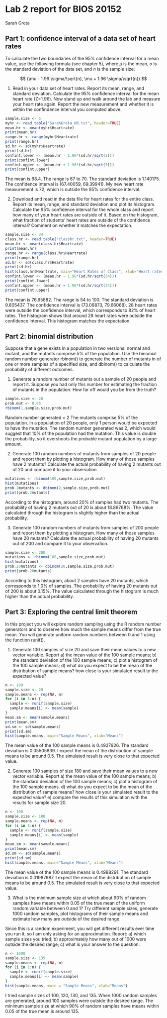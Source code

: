 # Lab 2 report for BIOS 20152

Sarah Greta

## Part 1: confidence interval of a data set of heart rates

To calculate the two boundaries of the 95% confidence interval for a mean value, use the following formula (see chapter 5), where $\mu$ is the mean, $\sigma$ is the standard deviation of the data set, and $n$ is the sample size:

$$ (\mu - 1.96 \sigma/\sqrt{n}, \mu + 1.96 \sigma/\sqrt{n}) $$


1. Read in your data set of heart rates. Report its mean, range, and standard deviation. Calculate the 95% confidence interval for the mean heart rate (Z=1.96). Now stand up and walk around the lab and measure your heart rate again. Report the new measurement and whether it is within the confindence interval you computed above.
  
```{r}
sample.size <- 5
myhr <- read.table("SarahGreta_HR.txt", header=TRUE)
mean.hr <- mean(myhr$Heartrate)
print(mean.hr)
range.hr <- range(myhr$Heartrate)
print(range.hr)
sd.hr <- sd(myhr$Heartrate)
print(sd.hr)
confint.lower <- (mean.hr - 1.96*(sd.hr/sqrt(5)))
print(confint.lower)
confint.upper <- (mean.hr + 1.96*(sd.hr/sqrt(5)))
print(confint.upper)

```

The mean is 68.4. The range is 67 to 70. The standard deviation is 1.140175. The confidence interval is (67.40059, 69.39941). My new heart rate measurement is 72, which is outside the 95% confidence interval.

2. Download and read in the data file for heart rates for the entire class. Report its mean, range, and standard deviation and plot its histogram. Calculate the 95\% confidence interval for the whole class and report how many of your heart rates are outside of it. Based on the histogram, what fraction of students' heart rates are outside of the confidence interval? Comment on whether it matches the expectation.

```{r}
sample.size <- 34
class.hr <- read.table("classhr.txt", header=TRUE)
mean.hr <- mean(class.hr$Heartrate)
print(mean.hr)
range.hr <- range(class.hr$Heartrate)
print(range.hr)
sd.hr <- sd(class.hr$Heartrate)
print(sd.hr)
hist(class.hr$Heartrate, main="Heart Rates of Class", xlab="Heart rates")
confint.lower <- (mean.hr - 1.96*(sd.hr/sqrt(34)))
print(confint.lower)
confint.upper <- (mean.hr + 1.96*(sd.hr/sqrt(34)))
print(confint.upper)
```
  
The mean is 76.65882. The range is 54 to 100. The standard deviation is 9.805437. The confidence interval is (73.06873, 79.66068). 28 heart rates were outside the confidence interval, which corresponds to 82% of heart rates. The histogram shows that around 28 heart rates were outside the confidence interval. This histogram matches the expectation.


## Part 2: binomial distribution

Suppose that a gene exists in a population in two versions: normal and mutant, and the mutants comprise 5% of the population. Use the binomial random number generator rbinom() to generate the number of mutants in of one or more samples of a specified size, and dbinom() to calculate the probability of different outcomes.

1. Generate a random number of mutants out a sample of 20 people and report it. Suppose you had only this number for estimating the fraction of mutants in the population. How far off would you be from the truth?

```{r}
sample.size <- 20
prob.mut <- 0.05
rbinom(1,sample.size,prob.mut)

```
  
Random number generated = 2
The mutants comprise 5% of the population. In a population of 20 people, only 1 person would be expected to have the mutation. The random number generated was 2, which would suggest that 10% of the population had the mutation. This value is double the probability, so it overshoots the probable mutant population by a large amount.

2. Generate 100 random numbers of mutants from samples of 20 people and report them by plotting a histogram.  How many of those samples have 2 mutants? Calculate the actual probability of having 2 mutants out of 20 and compare it to your observation.

```{r}
mutations <- rbinom(100,sample.size,prob.mut)
hist(mutations)
prob.2mutants <- dbinom(2,sample.size,prob.mut)
print(prob.2mutants)
```
  
According to the histogram, around 20% of samples had two mutants. The probability of having 2 mutants out of 20 is about 18.86768%. The value calculated through the histogram is slightly higher than the actual probability.

3. Generate 100 random numbers of mutants from samples of 200 people and report them by plotting a histogram. How many of those samples have 20 mutants?  Calculate the actual probability of having 20 mutants out of 200 and compare it to your observation.

```{r}
sample.size <- 200
mutations <- rbinom(100,sample.size,prob.mut)
hist(mutations)
prob.20mutants <- dbinom(20,sample.size,prob.mut)
print(prob.20mutants)

```
  
According to this histogram, about 2 samples have 20 mutants, which corresponds to 1.0% of samples. The probability of having 20 mutants out of 200 is about 0.15%. The value calculated through the histogram is much higher than the actual probability.

## Part 3: Exploring the central limit theorem

In this project you will explore random sampling using the R random number generators and to observe how much the sample means differ from the true mean. You will generate uniform random numbers between 0 and 1 using the function runif().

1. Generate 100 samples of size 20 and save their mean values to a new vector variable. Report a) the mean value of the 100 sample means; b) the standard deviation of the 100 sample means; c) plot a histogram of the 100 sample means; d) what do you expect to be the mean of the distribution of sample means? how close is your simulated result to the expected value?


```{r}
n <- 100
sample.size <- 20
sample.means <- rep(NA, n)
for (i in 1:n) {
  sample <- runif(sample.size)
  sample.means[i] <- mean(sample)
}
mean.sm <- mean(sample.means)
print(mean.sm)
sd.sm <- sd(sample.means)
print(sd.sm)
hist(sample.means, main="Sample Means", xlab="Means")
```
  
The mean value of the 100 sample means is 0.4927926. The standard deviation is 0.05505839. I expect the mean of the distribution of sample means to be around 0.5. The simulated result is very close to that expected value.

2. Generate 100 samples of size 180 and save their mean values to a new vector variable. Report a) the mean value of the 100 sample means; b) the standard deviation of the 100 sample means; c) plot a histogram of the 100 sample means. d) what do you expect to be the mean of the distribution of sample means? how close is your simulated result to the expected value? e) compare the results of this simulation with the results for sample size 20.


```{r}
n <- 100
sample.size <- 180
sample.means <- rep(NA, n)
for (i in 1:n) {
  sample <- runif(sample.size)
  sample.means[i] <- mean(sample)
}
mean.sm <- mean(sample.means)
print(mean.sm)
sd.sm <- sd(sample.means)
print(sd.sm)
hist(sample.means, main="Sample Means", xlab="Means")
```
  
The mean value of the 100 sample means is 0.4988291. The standard deviation is 0.01987687. I expect the mean of the distribution of sample means to be around 0.5. The simulated result is very close to that expected value.

3. What is the minimum sample size at which about 90% of random samples have means within 0.05 of the true mean of the uniform random variable between 0 and 1? Try different sample sizes, generate 1000 random samples, plot histograms of their sample means and estimate how many are outside of the desired range.

Since this is a random experiment, you will get different results ever time you run it, so I am only asking for an approximation. Report: a) which sample sizes you tried; b) approximately how many out of 1000 were outside the desired range; c) what is your answer to the question.


```{r}
n <- 1000
sample.size <- 135
sample.means <- rep(NA, n)
for (i in 1:n) {
  sample <- runif(sample.size)
  sample.means[i] <- mean(sample)
}
hist(sample.means, main = "Sample Means", xlab="Means")
```
  
I tried sample sizes of 100, 120, 130, and 135. When 1000 random samples are generated, around 100 samples were outside the desired range. The minimum sample size at which 90% of random samples have means within 0.05 of the true mean is around 135.